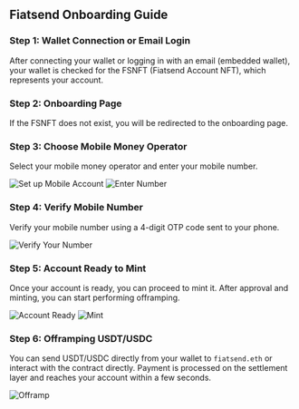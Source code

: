 ## Fiatsend Onboarding Guide

### Step 1: Wallet Connection or Email Login

After connecting your wallet or logging in with an email (embedded wallet), your wallet is checked for the FSNFT (Fiatsend Account NFT), which represents your account.

### Step 2: Onboarding Page

If the FSNFT does not exist, you will be redirected to the onboarding page.

### Step 3: Choose Mobile Money Operator

Select your mobile money operator and enter your mobile number.

![Set up Mobile Account](/onboarding/step-1.png)
![Enter Number](/onboarding/step-1.2.png)

### Step 4: Verify Mobile Number

Verify your mobile number using a 4-digit OTP code sent to your phone.

![Verify Your Number](/onboarding/step-2.1.png)

### Step 5: Account Ready to Mint

Once your account is ready, you can proceed to mint it. After approval and minting, you can start performing offramping.

![Account Ready](/onboarding/step-5.png)
![Mint](/onboarding/step-5.1.png)

### Step 6: Offramping USDT/USDC

You can send USDT/USDC directly from your wallet to `fiatsend.eth` or interact with the contract directly. Payment is processed on the settlement layer and reaches your account within a few seconds.

![Offramp](/onboarding/step-6.png)
